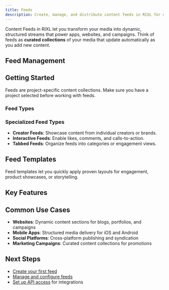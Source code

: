 ```yaml
---
title: Feeds
description: Create, manage, and distribute content feeds in RIXL for dynamic media delivery..
---
```



Content Feeds in RIXL let you transform your media into dynamic, structured streams that power apps, websites, and campaigns. Think of feeds as **curated collections** of your media that update automatically as you add new content.

## Feed Management

<div className="grid gap-6 sm:grid-cols-2">
  <InteractiveCard
    title="Create Feed"
    description="Set up new content feeds with custom organization and filtering rules."
    href="/platform/dashboard/feeds/create-feed"
    icon="FolderPlus"
  />
  <InteractiveCard
    title="Manage Feeds"
    description="Configure existing feeds, update settings, and monitor performance."
    href="/platform/dashboard/feeds/manage-feeds"
    icon="Settings"
  />
</div>

## Getting Started

<Callout type="info">
Feeds are project-specific content collections. Make sure you have a project selected before working with feeds.
</Callout>

### Feed Types

<div className="grid gap-6 sm:grid-cols-2 lg:grid-cols-4 mt-6">
  <InfoCard 
    title="Video Feeds" 
    description="Collections of video content with custom ordering and filtering"
    icon="Video"
  />
  <InfoCard 
    title="Image Feeds" 
    description="Curated image collections with responsive delivery"
    icon="Image"
  />
  <InfoCard 
    title="Mixed Media" 
    description="Combined video and image feeds with flexible organization"
    icon="Layers"
  />
  <InfoCard 
    title="Dynamic Feeds" 
    description="Automatically updated feeds based on rules and criteria"
    icon="Workflow"
  />
</div>

### Specialized Feed Types

- **Creator Feeds**: Showcase content from individual creators or brands.  
- **Interactive Feeds**: Enable likes, comments, and calls-to-action.  
- **Tabbed Feeds**: Organize feeds into categories or engagement views.

## Feed Templates

<div className="grid grid-cols-1 gap-4 sm:grid-cols-2">
  <InfoCard title="TikTok-Style Feeds" description="Vertical scrolling optimized for short-form video content" />
  <InfoCard title="Instagram Stories" description="Horizontal story-based layout with sequential content" />
  <InfoCard title="Portfolio Grid" description="Professional grid layouts for showcasing work" />
  <InfoCard title="News Feed" description="Article-style layout with chronological organization" />
</div>

<Callout type="info">
Feed templates let you quickly apply proven layouts for engagement, product showcases, or storytelling.
</Callout>

## Key Features

<div className="grid gap-6 sm:grid-cols-2 mt-6">
  <InfoCard title="Structured Content" description="Organize media with custom ordering, filtering, and categorization" icon="FolderIcon" />
  <InfoCard title="Dynamic Distribution" description="API-driven content delivery with real-time updates" icon="Activity" />
  <InfoCard title="Social Integration" description="Built-in support for likes, comments, and interactions" icon="MessageCircle" />
  <InfoCard title="Embeddable Widgets" description="Ready-to-use feed components for quick integration" icon="Code" />
</div>

## Common Use Cases

- **Websites**: Dynamic content sections for blogs, portfolios, and campaigns  
- **Mobile Apps**: Structured media delivery for iOS and Android  
- **Social Platforms**: Cross-platform publishing and syndication  
- **Marketing Campaigns**: Curated content collections for promotions  

## Next Steps

- [Create your first feed](/platform/dashboard/feeds/create-feed)
- [Manage and configure feeds](/platform/dashboard/feeds/manage-feeds)
- [Set up API access](/platform/account/api-access) for integrations




